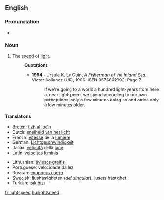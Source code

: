 ==English==

===Pronunciation===
* {{audio|en-us-lightspeed.ogg|Audio (US)}}

===Noun===
{{infl|en|noun}}

# The [[speed]] of [[light]].
#: '''Quotations'''
#:* '''1994''' - Ursula K. Le Guin, ''A Fisherman of the Inland Sea''. Victor Gollancz (UK), 1996. ISBN 0575602392. Page 7.
#:*: If we're going to a world a hundred light-years from here at near lightspeed, we spend according to our own perceptions, only a few minutes doing so and arrive only a few minutes older.

====Translations====
{{trans-top|the speed of light}}
* [[Breton]]: [[tizh al luc'h]]
* Dutch: [[snelheid van het licht]] {{f}}
* French: [[vitesse]] de la [[lumière]] {{f}}
* German: [[Lichtgeschwindigkeit]] {{f}}
* Italian: [[velocità]] della [[luce]] {{f}}
* Latin: [[velocitas]] [[lumen|luminis]] {{f}}
{{trans-mid}}
* Lithuanian: [[šviesos greitis]] {{m}}
* Portuguese: velocidade da luz {{f}}
* Russian: [[скорость света]] {{f}}
* Swedish: [[ljushastigheten]] (''def singular''), [[ljusets hastighet]]
* Turkish: [[ışık hızı]] {{f}}
{{trans-bottom}}

[[fr:lightspeed]]
[[hu:lightspeed]]